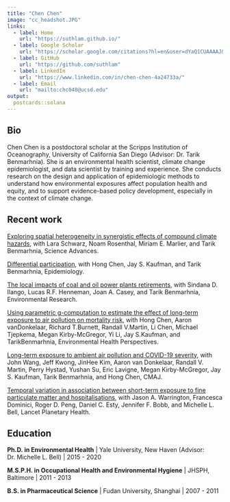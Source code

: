 ```yaml
---
title: "Chen Chen"
image: "cc_headshot.JPG"
links:
  - label: Home
    url: "https://suthlam.github.io/"
  - label: Google Scholar
    url: "https://scholar.google.com/citations?hl=en&user=dYaQ1CUAAAAJ&view_op=list_works&sortby=pubdate"
  - label: GitHub
    url: "https://github.com/suthlam"
  - label: LinkedIn
    url: "https://www.linkedin.com/in/chen-chen-4a24733a/"  
  - label: Email
    url: "mailto:chc048@ucsd.edu"
output:
  postcards::solana
---
```

 
## Bio

Chen Chen is a postdoctoral scholar at the Scripps Institution of Oceanography, University of California San Diego (Advisor: Dr. Tarik Benmarhnia). She is an environmental health scientist, climate change epidemiologist, and data scientist by training and experience. She conducts research on the design and application of epidemiologic methods to understand how environmental exposures affect population health and equity, and to support evidence-based policy development, especially in the context of climate change. 


## Recent work

[Exploring spatial heterogeneity in synergistic effects of compound climate hazards](https://www.science.org/doi/10.1126/sciadv.adj7264), with Lara Schwarz, Noam Rosenthal, Miriam E. Marlier, and Tarik Benmarhnia, Science Advances.

[Differential participation](https://journals.lww.com/epidem/fulltext/2024/03000/differential_participation,_a_potential_cause_of.7.aspx), with Hong Chen, Jay S. Kaufman, and Tarik Benmarhnia, Epidemiology.

[The local impacts of coal and oil power plants retirements](https://www.sciencedirect.com/science/article/pii/S0013935123004188), with Sindana D. Ilango, Lucas R.F. Henneman, Joan A. Casey, and Tarik Benmarhnia, Environmental Research.

[Using parametric g-computation to estimate the effect of long-term exposure to air pollution on mortality risk](https://ehp.niehs.nih.gov/doi/10.1289/EHP11095), with Hong Chen, Aaron vanDonkelaar, Richard T.Burnett, Randall V.Martin, Li Chen, Michael Tjepkema, Megan Kirby-McGregor, Yi Li, Jay S.Kaufman, and TarikBenmarhnia, Environmental Health Perspectives.

[Long-term exposure to ambient air pollution and COVID-19 severity](https://www.cmaj.ca/content/194/20/E693), with John Wang, Jeff Kwong, JinHee Kim, Aaron van Donkelaar, Randall V. Martin, Perry Hystad, Yushan Su, Eric Lavigne, Megan Kirby-McGregor, Jay S. Kaufman, Tarik Benmarhnia, and Hong Chen, CMAJ.

[Temporal variation in association between short-term exposure to fine particulate matter and hospitalisations](https://www.sciencedirect.com/science/article/pii/S2542519621001686?via%3Dihub), with Jason A. Warrington, Francesca Dominici, Roger D. Peng, Daniel C. Esty, Jennifer F. Bobb, and Michelle L. Bell, Lancet Planetary Health.

## Education

**Ph.D. in Environmental Health** | Yale University, New Haven (Advisor: Dr. Michelle L. Bell) | 2015 - 2020

**M.S.P.H. in Occupational Health and Environmental Hygiene** | JHSPH, Baltimore | 2011 - 2013

**B.S. in Pharmaceutical Science** | Fudan University, Shanghai | 2007 - 2011


